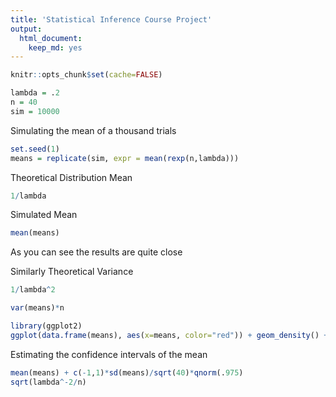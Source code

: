 ```yaml
---
title: 'Statistical Inference Course Project'
output:
  html_document:
    keep_md: yes
---
```


```r
knitr::opts_chunk$set(cache=FALSE)
```

```r
lambda = .2
n = 40
sim = 10000
```

Simulating the mean of a thousand trials

```r
set.seed(1)
means = replicate(sim, expr = mean(rexp(n,lambda)))
```
Theoretical Distribution Mean
```r
1/lambda
```
Simulated Mean
```r
mean(means)
```
As you can see the results are quite close

Similarly
Theoretical Variance
```r
1/lambda^2
```

```r
var(means)*n
```

```r
library(ggplot2)
ggplot(data.frame(means), aes(x=means, color="red")) + geom_density() + stat_function(fun = dnorm, aes(color = "blue"), arg = list(mean = 1/lambda, sd=sqrt(lambda^-2/n))) + scale_colour_manual("Legend title", values = c("red", "blue"))
```

Estimating the confidence intervals of the mean
```r
mean(means) + c(-1,1)*sd(means)/sqrt(40)*qnorm(.975)
sqrt(lambda^-2/n)
```



